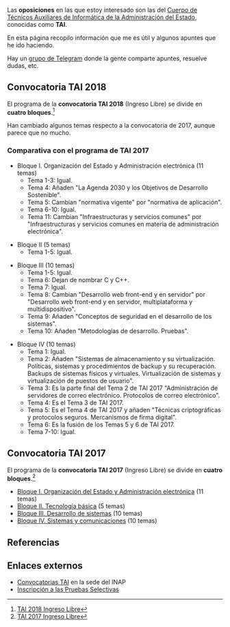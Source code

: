 {{headernoindex|1=Oposiciones}}

Las '''oposiciones''' en las que estoy interesado son las del [https://sede.inap.gob.es/tai Cuerpo de Técnicos Auxiliares de Informática de la Administración del Estado], conocidas como '''TAI'''.

En esta página recopilo información que me es útil y algunos apuntes que he ido haciendo.

Hay un [https://t.me/joinchat/GT3kCD5eL9kL2RJqlBCJ-w grupo de Telegram] donde la gente comparte apuntes, resuelve dudas, etc.

== Convocatoria TAI 2018 ==

El programa de la '''convocatoria TAI 2018''' (Ingreso Libre) se divide en '''cuatro bloques'''.<ref>[https://sede.inap.gob.es/tai-2018-ingreso-libre TAI 2018 Ingreso Libre]</ref>

Han cambiado algunos temas respecto a la convocatoria de 2017, aunque parece que no mucho.

=== Comparativa con el programa de TAI 2017 ===

* Bloque I. Organización del Estado y Administración electrónica (11 temas)
** Tema 1-3: Igual.
** Tema 4: Añaden "La Agenda 2030 y los Objetivos de Desarrollo Sostenible".
** Tema 5: Cambian "normativa vigente" por "normativa de aplicación".
** Tema 6-10: Igual.
** Tema 11: Cambian "Infraestructuras y servicios comunes" por "Infraestructuras y servicios comunes en materia de administración electrónica".

* Bloque II (5 temas)
** Tema 1-5: Igual.

* Bloque III (10 temas)
** Tema 1-5: Igual.
** Tema 6: Dejan de nombrar C y C++.
** Tema 7: Igual.
** Tema 8: Cambian "Desarrollo web front-end y en servidor" por "Desarrollo web front-end y en servidor, multiplataforma y multidispositivo".
** Tema 9: Añaden "Conceptos de seguridad en el desarrollo de los sistemas".
** Tema 10: Añaden "Metodologías de desarrollo. Pruebas". 

* Bloque IV (10 temas)
** Tema 1: Igual.
** Tema 2: Añaden "Sistemas de almacenamiento y su virtualización. Políticas, sistemas y procedimientos de backup y su recuperación. Backups de sistemas físicos y virtuales. Virtualización de sistemas y virtualización de puestos de usuario".
** Tema 3: Es la parte final del Tema 2 de TAI 2017 "Administración de servidores de correo electrónico. Protocolos de correo electrónico".
** Tema 4: Es el Tema 3 de TAI 2017.
** Tema 5: Es el Tema 4 de TAI 2017 y añaden "Técnicas criptográficas y protocolos seguros. Mercanismos de firma digital".
** Tema 6: Es la fusión de los Temas 5 y 6 de TAI 2017.
** Tema 7-10: Igual.

== Convocatoria TAI 2017 ==

El programa de la '''convocatoria TAI 2017''' (Ingreso Libre) se divide en '''cuatro bloques'''.<ref>[https://sede.inap.gob.es/tai-2017-ingreso-libre TAI 2017 Ingreso Libre]</ref>

* [[tai2017-bloque1|Bloque I. Organización del Estado y Administración electrónica]] (11 temas)
* [[tai2017-bloque2|Bloque II. Tecnología básica]] (5 temas)
* [[tai2017-bloque3|Bloque III. Desarrollo de sistemas]] (10 temas)
* [[tai2017-bloque4|Bloque IV. Sistemas y comunicaciones]] (10 temas)

<!--
Cosas a hacer:
* Revisar exámenes anteriores y ver qué temas salen y con qué frecuencia, de los 4 bloques. Generar un temario en base al programa y profundizar en base al análisis de los exámenes.
* Usar tanto recursos web como apuntes o libros de la carrera.

otros textos:

dependencia, violencia de genero, defensor del pueblo, ens (esquema nacional de seguridad), eni (esquema nacional de interoperabilidad), las normas tecnicas de interoperabilidad, 39/2015, 40/2015, reglamento europeo de proteccion de datos

-->

== Referencias ==
{{reflist}}
{{reflist-end}}

== Enlaces externos ==

* [https://sede.inap.gob.es/tai Convocatorias TAI] en la sede del INAP
* [https://ips.redsara.es/IPSC/action/secure/buscarConvocatorias.do Inscripción a las Pruebas Selectivas]

{{oposiciones}}
{{footer}}
